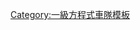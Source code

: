 <noinclude>
{{noteTA
|G1=F1
}}
</noinclude>{{Navbox
| name       = 貝納通車隊
| title      = {{flagicon|ITA}} [[贝纳通车队|{{color|white|贝纳通车队}}]] {{flagicon|GBR}}
| state      = {{{state|autocollapse}}}
| listclass  = hlist
| titlestyle = background:#73C2FB; color:white;

| list1 = 
; 創辦人
: [[贝内通家族|盧西亞諾·貝內通]]

; 人員
: [[弗拉維奧·布里亞托利]]
: [[約翰·巴納德]]
: [[羅科·貝內通]]
: [[羅斯·布朗]]
: [[邁克·加斯科因]]
: [[奈傑爾·斯特普尼]]
: [[帕特·西蒙茲]]
: [[史蒂夫·馬切特]]
: [[大衛·里查斯 (賽車)|大衛·里查斯]]
: [[彼得·柯林斯 (賽車隊經理)|彼得·柯林斯]]
: [[羅里·拜恩]]
: [[尼古拉斯·通巴西斯]]
: [[帕特·弗萊]]
: [[尼克·沃斯]]
: [[詹姆斯·艾利森 (動力運動)|詹姆斯·艾利森]]

; 世界冠軍
: {{flagicon|GER}} [[迈克尔·舒马赫]]

;[[一級方程式]]賽車
: [[贝内通B186|B186]]
: [[贝内通B187|B187]]
: [[贝内通B188|B188]]
: [[贝内通 B189|B189]]
: [[贝内通B189|B189B]]
: [[贝内通B190|B190]]
: [[贝内通B190|B190B]]
: [[贝内通B191|B191]]
: [[贝内通B191|B191B]]
: [[贝内通B192|B192]]
: [[贝内通B193|B193]]
: [[贝内通B193|B193B]]
: [[贝内通B194|B194]]
: [[贝内通B195|B195]]
: [[贝内通B196|B196]]
: [[贝内通B197|B197]]
: [[贝内通B198|B198]]
: [[贝内通B199|B199]]
: [[贝内通B200|B200]]
: [[贝内通B201|B201]]

;[[貝內通集團]] 
}}<noinclude>
{{collapsible option}}

[[Category:一級方程式車隊模板]]
</noinclude>